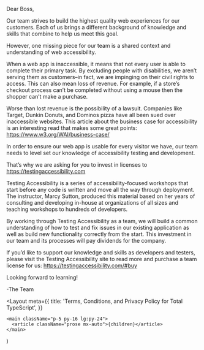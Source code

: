 Dear Boss,

Our team strives to build the highest quality web experiences for our customers. Each of us brings a different background of knowledge and skills that combine to help us meet this goal.

However, one missing piece for our team is a shared context and understanding of web accessibility.

When a web app is inaccessible, it means that not every user is able to complete their primary task. By excluding people with disabilities, we aren’t serving them as customers–in fact, we are impinging on their civil rights to access. This can also mean loss of revenue. For example, if a store’s checkout process can’t be completed without using a mouse then the shopper can’t make a purchase.

Worse than lost revenue is the possibility of a lawsuit. Companies like Target, Dunkin Donuts, and Dominos pizza have all been sued over inaccessible websites. This article about the business case for accessibility is an interesting read that makes some great points: https://www.w3.org/WAI/business-case/

In order to ensure our web app is usable for every visitor we have, our team needs to level set our knowledge of accessibility testing and development.

That’s why we are asking for you to invest in licenses to https://testingaccessibility.com

Testing Accessibility is a series of accessibility-focused workshops that start before any code is written and move all the way through deployment. The instructor, Marcy Sutton, produced this material based on her years of consulting and developing in-house at organizations of all sizes and teaching workshops to hundreds of developers.

By working through Testing Accessibility as a team, we will build a common understanding of how to test and fix issues in our existing application as well as build new functionality correctly from the start. This investment in our team and its processes will pay dividends for the company.

If you’d like to support our knowledge and skills as developers and testers, please visit the Testing Accessibility site to read more and purchase a team license for us: https://testingaccessibility.com/#buy

Looking forward to learning!

-The Team


<Layout
meta={{
title: 'Terms, Conditions, and Privacy Policy for Total TypeScript',
}}
>
    <main className="p-5 py-16 lg:py-24">
      <article className="prose mx-auto">{children}</article>
    </main>
</Layout>
)